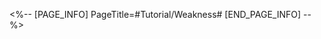 <%-- [PAGE_INFO]
PageTitle=#Tutorial/Weakness#
[END_PAGE_INFO] --%>
{{Tutorial
|sort      = 110501
|title     = Weakness
|subtitle  = 
|type      = Battle
|about     = 
|image1    = Tutorial Weakness 1.png{{subst:void|<!--$UPLOAD:<<SpriteOutput/TutorialPic/TutorialPage_110501.png>-<Tutorial Weakness 1.png>>}}
|text1     = You will encounter all kinds of enemies during your adventure. Each of them has {{Color|h|nobold=1|Weaknesses}} that can be exploited to reduce their Toughness by using attacks of the {{Color|h|nobold=1|same Type}}.
|image2    = Tutorial Weakness 2.png{{subst:void|<!--$UPLOAD:<<SpriteOutput/TutorialPic/TutorialPage_220002.png>-<Tutorial Weakness 2.png>>}}
|text2     = Before using abilities, the expected {{Color|h|nobold=1|Toughness}} reduction will be displayed above the target's HP bar.
}}